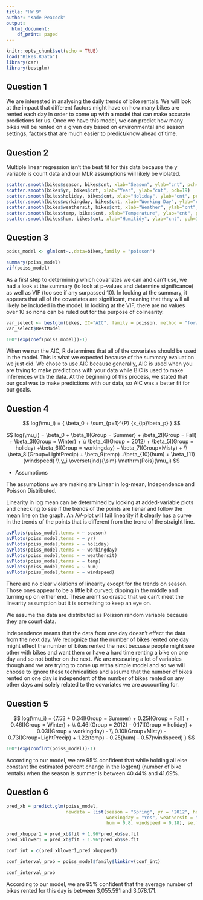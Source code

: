 ```yaml
---
title: "HW 9"
author: "Kade Peacock"
output:
  html_document:
    df_print: paged
---
```


```r
knitr::opts_chunk$set(echo = TRUE)
load("Bikes.RData")
library(car)
library(bestglm)
```

## Question 1

We are interested in analysing the daily trends of bike rentals. We will look at the impact that different factors might have on how many bikes are rented each day in order to come up with a model that can make accurate predictions for us. Once we have this model, we can predict how many bikes will be rented on a given day based on environmental and season settings, factors that are much easier to predict/know ahead of time.

## Question 2

Multiple linear regression isn't the best fit for this data because the y variable is count data and our MLR assumptions will likely be violated.

```r
scatter.smooth(bikes$season, bikes$cnt, xlab="Season", ylab="cnt", pch=19)
scatter.smooth(bikes$yr, bikes$cnt, xlab="Year", ylab="cnt", pch=19)
scatter.smooth(bikes$holiday, bikes$cnt, xlab="Holiday", ylab="cnt", pch=19)
scatter.smooth(bikes$workingday, bikes$cnt, xlab="Working Day", ylab="cnt", pch=19)
scatter.smooth(bikes$weathersit, bikes$cnt, xlab="Weather", ylab="cnt", pch=19)
scatter.smooth(bikes$temp, bikes$cnt, xlab="Temperature", ylab="cnt", pch=19)
scatter.smooth(bikes$hum, bikes$cnt, xlab="Humitidy", ylab="cnt", pch=19)
```

## Question 3

```r
poiss_model <- glm(cnt~.,data=bikes,family = "poisson")

summary(poiss_model)
vif(poiss_model)
```

As a first step to determining which covariates we can and can't use, we had a look at the summary (to look at p-values and determine significance) as well as VIF (too see if any surpassed 10). 
In looking at the summary, it appears that all of the covariates are significant, meaning that they will all likely be included in the model. 
In looking at the VIF, there are no values over 10 so none can be ruled out for the purpose of colinearity.

```r
var_select <- bestglm(bikes, IC="AIC", family = poisson, method = "forward")
var_select$BestModel

100*(exp(coef(poiss_model))-1)
```
When we run the AIC, R determines that all of the covariates should be used in the model. This is what we expected because of the summary evaluation we just did. We chose to use AIC because generally, AIC is used when you are trying to make predictions with your data while BIC is used to make inferences with the data. At the beginning of this process, we stated that our goal was to make predictions with our data, so AIC was a better fit for our goals.

## Question 4

$$ log(\mu_i) = { \beta_0 + \sum_{p=1}^{P} {x_{ip}\beta_p} } $$

$$
log(\mu_i) =  \beta_0 + \beta_1I(Group = Summer) + \beta_2I(Group = Fall) + \beta_3I(Group = Winter) + \\
\beta_4I(Group = 2012) + \beta_5I(Group = holiday) +\beta_6I(Group = workingday) + \beta_7I(Group=Misty) + \\ 
\beta_8I(Group=LightPrecip) + \beta_9(temp) +\beta_{10}(hum) + \beta_{11}(windspeed) \\
y_i \overset{ind}{\sim} \mathrm{Pois}(\mu_i)
$$

* Assumptions

The assumptions we are making are Linear in log-mean, Independence and Poisson Distributed.

Linearity in log mean can be determined by looking at added-variable plots and checking to see if the trends of the points are lienar and follow the mean line on the graph. An AV-plot will fail linearity if it clearly has a curve in the trends of the points that is different from the trend of the straight line.

```r
avPlots(poiss_model,terms = ~ season)
avPlots(poiss_model,terms = ~ yr)
avPlots(poiss_model,terms = ~ holiday)
avPlots(poiss_model,terms = ~ workingday)
avPlots(poiss_model,terms = ~ weathersit)
avPlots(poiss_model,terms = ~ temp)
avPlots(poiss_model,terms = ~ hum)
avPlots(poiss_model,terms = ~ windspeed)
```

There are no clear violations of linearity except for the trends on season. Those ones appear to be a little bit curved; dipping in the middle and turning up on either end. These aren't so drastic that we can't meet the linearity assumption but it is something to keep an eye on.

We assume the data are distributed as Poisson random variable because they are count data.

Independence means that the data from one day doesn't effect the data from the next day. We recognize that the number of bikes rented one day might effect the number of bikes rented the next becuase people might see other with bikes and want them or have a hard time renting a bike on one day and so not bother on the next. We are measuring a lot of variables though and we are trying to come up witha simple model and so we will choose to ignore these technicalities and assume that the number of bikes rented on one day is independent of the number of bikes rented on any other days and solely related to the covariates we are accounting for.

## Question 5

$$ 
log(\mu_i) = {7.53 + 0.34I(Group = Summer) + 0.25I(Group = Fall) + 0.46I(Group = Winter) + 
\\ 0.46I(Group = 2012) - 0.17I(Group = holiday) + 0.03I(Group = workingday) - 
\\ 0.10I(Group=Misty) - 0.73I(Group=LightPrecip) + 1.22(temp) - 0.25(hum) - 0.57(windspeed) } 
$$



```r
100*(exp(confint(poiss_model))-1)
```

According to our model, we are 95% confident that while holding all else constant the estimated percent change in the log(cnt) (number of bike rentals) when the season is summer is between 40.44% and 41.69%. 

## Question 6
```r
pred_xb = predict.glm(poiss_model,
                      newdata = list(season = "Spring", yr = "2012", holiday = "No", 
                                     workingday = "Yes", weathersit = "Misty", temp = 0.34, 
                                     hum = 0.8, windspeed = 0.18), se.fit=TRUE)

pred_xbupper1 = pred_xb$fit + 1.96*pred_xb$se.fit
pred_xblower1 = pred_xb$fit - 1.96*pred_xb$se.fit

conf_int = c(pred_xblower1,pred_xbupper1)

conf_interval_prob = poiss_model$family$linkinv(conf_int)

conf_interval_prob
```

According to our model, we are 95% confident that the average number of bikes rented for this day is between 3,055.591 and 3,078.171. 
